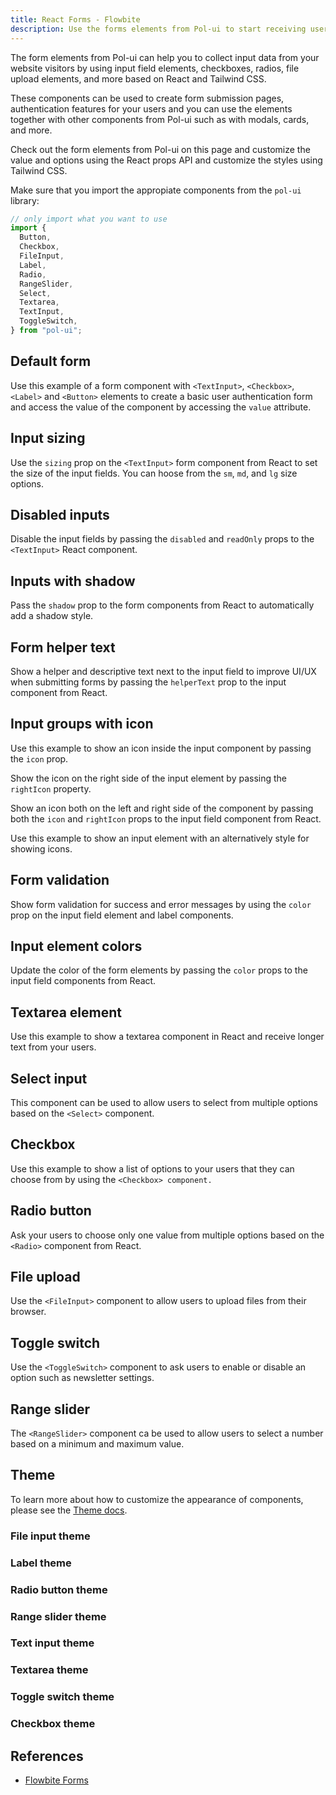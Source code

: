 ```yaml
---
title: React Forms - Flowbite
description: Use the forms elements from Pol-ui to start receiving user input data based on input elements, checkboxes, radio buttons, file uploads based on multiple sizes, colors, and styles
---
```


The form elements from Pol-ui can help you to collect input data from your website visitors by using input field elements, checkboxes, radios, file upload elements, and more based on React and Tailwind CSS.

These components can be used to create form submission pages, authentication features for your users and you can use the elements together with other components from Pol-ui such as with modals, cards, and more.

Check out the form elements from Pol-ui on this page and customize the value and options using the React props API and customize the styles using Tailwind CSS.

Make sure that you import the appropiate components from the `pol-ui` library:

```jsx
// only import what you want to use
import {
  Button,
  Checkbox,
  FileInput,
  Label,
  Radio,
  RangeSlider,
  Select,
  Textarea,
  TextInput,
  ToggleSwitch,
} from "pol-ui";
```

## Default form

Use this example of a form component with `<TextInput>`, `<Checkbox>`, `<Label>` and `<Button>` elements to create a basic user authentication form and access the value of the component by accessing the `value` attribute.

<Example name="forms.root" />

## Input sizing

Use the `sizing` prop on the `<TextInput>` form component from React to set the size of the input fields. You can hoose from the `sm`, `md`, and `lg` size options.

<Example name="forms.inputSizing" />

## Disabled inputs

Disable the input fields by passing the `disabled` and `readOnly` props to the `<TextInput>` React component.

<Example name="forms.disabledInputs" />

## Inputs with shadow

Pass the `shadow` prop to the form components from React to automatically add a shadow style.

<Example name="forms.shadowInputs" />

## Form helper text

Show a helper and descriptive text next to the input field to improve UI/UX when submitting forms by passing the `helperText` prop to the input component from React.

<Example name="forms.helperText" />

## Input groups with icon

Use this example to show an icon inside the input component by passing the `icon` prop.

<Example name="forms.inputLeftIcon" />

Show the icon on the right side of the input element by passing the `rightIcon` property.

<Example name="forms.inputRightIcon" />

Show an icon both on the left and right side of the component by passing both the `icon` and `rightIcon` props to the input field component from React.

<Example name="forms.inputLeftRightIcon" />

Use this example to show an input element with an alternatively style for showing icons.

<Example name="forms.inputAddon" />

## Form validation

Show form validation for success and error messages by using the `color` prop on the input field element and label components.

<Example name="forms.validation" />

## Input element colors

Update the color of the form elements by passing the `color` props to the input field components from React.

<Example name="forms.inputColors" />

## Textarea element

Use this example to show a textarea component in React and receive longer text from your users.

<Example name="forms.textarea" />

## Select input

This component can be used to allow users to select from multiple options based on the `<Select>` component.

<Example name="forms.select" />

## Checkbox

Use this example to show a list of options to your users that they can choose from by using the `<Checkbox> component.`

<Example name="forms.checkbox" />

## Radio button

Ask your users to choose only one value from multiple options based on the `<Radio>` component from React.

<Example name="forms.radioButton" />

## File upload

Use the `<FileInput>` component to allow users to upload files from their browser.

<Example name="forms.fileInput" />

## Toggle switch

Use the `<ToggleSwitch>` component to ask users to enable or disable an option such as newsletter settings.

<Example name="forms.toggleSwitch" />

## Range slider

The `<RangeSlider>` component ca be used to allow users to select a number based on a minimum and maximum value.

<Example name="forms.rangeSlider" />

## Theme

To learn more about how to customize the appearance of components, please see the [Theme docs](/docs/customize/theme).

### File input theme

<Theme name="fileInput" />

### Label theme

<Theme name="label" />

### Radio button theme

<Theme name="radio" />

### Range slider theme

<Theme name="rangeSlider" />

### Text input theme

<Theme name="textInput" />

### Textarea theme

<Theme name="textarea" />

### Toggle switch theme

<Theme name="toggleSwitch" />

### Checkbox theme

<Theme name="checkbox" />

## References

- [Flowbite Forms](https://flowbite.com/docs/components/forms/)
